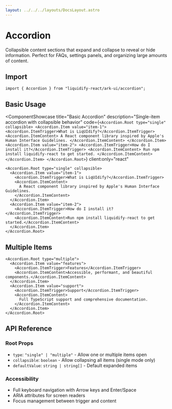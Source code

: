 ```yaml
---
layout: ../../../layouts/DocsLayout.astro
---
```



# Accordion

Collapsible content sections that expand and collapse to reveal or hide information. Perfect for FAQs, settings panels, and organizing large amounts of content.

## Import

```tsx
import { Accordion } from "liquidify-react/ark-ui/accordion";
```

## Basic Usage

<ComponentShowcase
  title="Basic Accordion"
  description="Single-item accordion with collapsible behavior"
  code={`<Accordion.Root type="single" collapsible>
  <Accordion.Item value="item-1">
    <Accordion.ItemTrigger>What is LiqUIdify?</Accordion.ItemTrigger>
    <Accordion.ItemContent>
      A React component library inspired by Apple's Human Interface Guidelines.
    </Accordion.ItemContent>
  </Accordion.Item>
  <Accordion.Item value="item-2">
    <Accordion.ItemTrigger>How do I install it?</Accordion.ItemTrigger>
    <Accordion.ItemContent>
      Run npm install liquidify-react to get started.
    </Accordion.ItemContent>
  </Accordion.Item>
</Accordion.Root>`}
  client:only="react"
>
  <AccordionDemo client:only="react" />
</ComponentShowcase>

```tsx
<Accordion.Root type="single" collapsible>
  <Accordion.Item value="item-1">
    <Accordion.ItemTrigger>What is LiqUIdify?</Accordion.ItemTrigger>
    <Accordion.ItemContent>
      A React component library inspired by Apple's Human Interface Guidelines.
    </Accordion.ItemContent>
  </Accordion.Item>
  <Accordion.Item value="item-2">
    <Accordion.ItemTrigger>How do I install it?</Accordion.ItemTrigger>
    <Accordion.ItemContent>Run npm install liquidify-react to get started.</Accordion.ItemContent>
  </Accordion.Item>
</Accordion.Root>
```

## Multiple Items

```tsx
<Accordion.Root type="multiple">
  <Accordion.Item value="features">
    <Accordion.ItemTrigger>Features</Accordion.ItemTrigger>
    <Accordion.ItemContent>Accessible, performant, and beautiful components.</Accordion.ItemContent>
  </Accordion.Item>
  <Accordion.Item value="support">
    <Accordion.ItemTrigger>Support</Accordion.ItemTrigger>
    <Accordion.ItemContent>
      Full TypeScript support and comprehensive documentation.
    </Accordion.ItemContent>
  </Accordion.Item>
</Accordion.Root>
```

## API Reference

### Root Props

- `type`: `"single" | "multiple"` - Allow one or multiple items open
- `collapsible`: `boolean` - Allow collapsing all items (single mode only)
- `defaultValue`: `string | string[]` - Default expanded items

### Accessibility

- Full keyboard navigation with Arrow keys and Enter/Space
- ARIA attributes for screen readers
- Focus management between trigger and content
